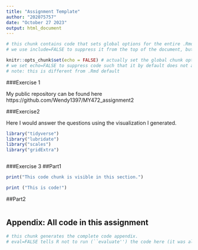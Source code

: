 ```yaml
---
title: "Assignment Template"
author: "202075757"
date: "October 27 2023"
output: html_document
---
```


```r
# this chunk contains code that sets global options for the entire .Rmd. 
# we use include=FALSE to suppress it from the top of the document, but it will still appear in the appendix. 

knitr::opts_chunk$set(echo = FALSE) # actually set the global chunk options. 
# we set echo=FALSE to suppress code such that it by default does not appear throughout the document. 
# note: this is different from .Rmd default
```

###Exercise 1

My public repository can be found here https://github.com/Wendy1397/MY472_assignment2


###Exercise2

Here I would answer the questions using the visualization I generated.

```r
library("tidyverse")
library("lubridate")
library("scales")
library("gridExtra")
```

```r

```

###Exercise 3
##Part1
```r

print("This code chunk is visible in this section.")
```

```r
print ("This is code!")

```


##Part2


```r

```


## Appendix: All code in this assignment

```r
# this chunk generates the complete code appendix. 
# eval=FALSE tells R not to run (``evaluate'') the code here (it was already run before).
```
